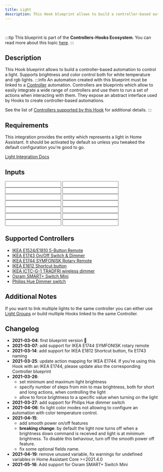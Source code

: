 ```yaml
---
title: Light
description: This Hook blueprint allows to build a controller-based automation to control a light. Supports brightness and color control both for white temperature and rgb lights.
---
```



<ImportCard id='light' category='hooks' />

<br />

:::tip
This blueprint is part of the **Controllers-Hooks Ecosystem**. You can read more about this topic [here](/docs/controllers-hooks-ecosystem).
:::

## Description

This Hook blueprint allows to build a controller-based automation to control a light. Supports brightness and color control both for white temperature and rgb lights.
:::info
An automation created with this blueprint must be linked to a [Controller](/docs/blueprints/controllers) automation. Controllers are blueprints which allow to easily integrate a wide range of controllers and use them to run a set of actions when interacting with them. They expose an abstract interface used by Hooks to create controller-based automations.

See the list of [Controllers supported by this Hook](/docs/blueprints/hooks/light#supported-controllers) for additional details.
:::

## Requirements

<Requirement
id='controller'
required
/>
<Requirement  name='Light Integration' required>

This integration provides the entity which represents a light in Home Assistant. It should be activated by default so unless you tweaked the default configuration you're good to go.

[Light Integration Docs](https://www.home-assistant.io/integrations/light/)

</Requirement>

## Inputs

<Input
  name='Controller Device'
  description='The controller device which will control the light. Choose a value only if the integration used to connect the controller to Home Assistant exposes it as a Device. This value should match the one specified in the corresponding Controller automation.'
  selector='device'
  required
/>
<Input
  name='Controller Entity'
  description='The controller entity which will control the light. Choose a value only if the integration used to connect the controller to Home Assistant exposes it as an Entity. This value should match the one specified in the corresponding Controller automation.'
  selector='entity'
  required
/>
<Input
  name='Controller model'
  description='The model for the controller used in this automation.'
  selector='select'
  required
/>
<Input
  name='Light'
  description='Light which will be controlled with this automation.'
  selector='entity'
  required
/>
<Input
  name='Light color mode'
  description='Specify how the controller will set the light color. Choose "Color Temperature" and "Hue - Saturation" depending on the features supported by your light. If you are not sure you can select "Auto".'
  selector='select'
/>
<Input
  name='Light Transition'
  description='Number that represents the time (in milliseconds) the light should take turn on or off, if the light supports it.'
  selector='number'
/>
<Input
  name='Light minimum brightness'
  description='The minimum brightness the light can be set with this automation.'
  selector='number'
/>
<Input
  name='Light maximum brightness'
  description='The maximum brightness the light can be set with this automation.'
  selector='number'
/>
<Input
  name='Light brightness steps - short actions'
  description='Number of steps from min to max brightness when controlling brightness with short actions (eg. button press).'
  selector='number'
/>
<Input
  name='Light brightness steps - long actions'
  description='Number of steps from min to max brightness when controlling brightness with long actions (eg. button hold or controller rotation).'
  selector='number'
/>
<Input
  name='Force brightness value at turn on'
  description='Force brightness to the "On brightness" input value, when the light is being turned on.'
  selector='boolean'
/>
<Input
  name='On brightness'
  description='Brightness value to force when turning on the light'
  selector='number'
/>
<Input
  name='Smooth power on'
  description='Force the light to turn on at minimum brightness when a brightness up command (single or continuous) is triggered and light is off.'
  selector='boolean'
/>
<Input
  name='Smooth power off'
  description='Allow a brightness down command (single or continuous) to turn off the light when at minimum brightness. Disabling this will prevent the light from being turned off by brightness down commands.'
  selector='boolean'
/>

## Supported Controllers

- [IKEA E1524/E1810 5-Button Remote](/docs/blueprints/controllers/ikea_e1524_e1810)
- [IKEA E1743 On/Off Switch & Dimmer](/docs/blueprints/controllers/ikea_e1743)
- [IKEA E1744 SYMFONISK Rotary Remote](/docs/blueprints/controllers/ikea_e1744)
- [IKEA E1812 Shortcut button](/docs/blueprints/controllers/ikea_e1812)
- [IKEA ICTC-G-1 TRADFRI wireless dimmer](/docs/blueprints/controllers/ikea_ictc_g_1)
- [Osram SMART+ Switch Mini](/docs/blueprints/controllers/osram_ac025xx00nj)
- [Philips Hue Dimmer switch](/docs/blueprints/controllers/philips_324131092621)

## Additional Notes

If you want to link multiple lights to the same controller you can either use [Light Groups](https://www.home-assistant.io/integrations/light.group/) or build multiple Hooks linked to the same Controller.

## Changelog

- **2021-03-04**: first blueprint version :tada:
- **2021-03-07**: add support for IKEA E1744 SYMFONISK rotary remote
- **2021-03-14**: add support for IKEA E1812 Shortcut button, fix E1743 naming
- **2021-03-25**: update action mapping for IKEA E1744. If you're using this Hook with an IKEA E1744, please update also the corresponding Controller blueprint
- **2021-03-26**:
  - set minimum and maximum light brightness
  - specify number of steps from min to max brightness, both for short and long actions, when controlling the light
  - allow to force brightness to a specific value when turning on the light
- **2021-03-27**: add support for Philips Hue dimmer switch
- **2021-04-06**: fix light color modes not allowing to configure an automation with color temperature control.
- **2021-04-15**:
  - add smooth power on/off features
  - **breaking change**: by default the light now turns off when a brightness down command is received and light is at minimum brightness. To disable this behaviour, turn off the smooth power off feature.
  - fix some optional fields name.
- **2021-04-19**: remove unused variable, fix warnings for undefined variables in Home Assistant Core >=2021.4.0
- **2021-05-16**: Add support for Osram SMART+ Switch Mini
